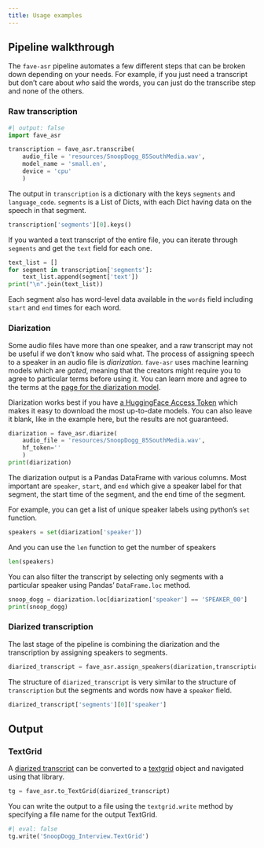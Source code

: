 ```yaml
---
title: Usage examples
---
```


## Pipeline walkthrough

The `fave-asr` pipeline automates a few different steps that can be broken down depending on your needs. For example, if you just need a transcript but don't care about *who* said the words, you can just do the transcribe step and none of the others.

### Raw transcription
```python
#| output: false
import fave_asr

transcription = fave_asr.transcribe(
    audio_file = 'resources/SnoopDogg_85SouthMedia.wav',
    model_name = 'small.en',
    device = 'cpu'
    )
```

The output in `transcription` is a dictionary with the keys `segments` and `language_code`. `segments` is a List of Dicts, with each Dict having data on the speech in that segment.

```python
transcription['segments'][0].keys()
```

If you wanted a text transcript of the entire file, you can iterate through `segments` and get the `text` field for each one.

```python
text_list = []
for segment in transcription['segments']:
    text_list.append(segment['text'])
print("\n".join(text_list))
```

Each segment also has word-level data available in the `words` field including `start` and `end` times for each word.

### Diarization
Some audio files have more than one speaker, and a raw transcript may not be useful if we don't know who said what. The process of assigning speech to a speaker in an audio file is *diarization*. `fave-asr` uses machine learning models which are *gated*, meaning that the creators might require you to agree to particular terms before using it. You can learn more and agree to the terms at the [page for the diarization model](https://huggingface.co/pyannote/speaker-diarization-3.1).

Diarization works best if you have [a HuggingFace Access Token](https://huggingface.co/settings/tokens) which makes it easy to download the most up-to-date models. You can also leave it blank, like in the example here, but the results are not guaranteed.

```python
diarization = fave_asr.diarize(
    audio_file = 'resources/SnoopDogg_85SouthMedia.wav',
    hf_token=''
    )
print(diarization)
```

The diarization output is a Pandas DataFrame with various columns. Most important are `speaker`, `start`, and `end` which give a speaker label for that segment, the start time of the segment, and the end time of the segment.

For example, you can get a list of unique speaker labels using python's `set` function.
```python
speakers = set(diarization['speaker'])
```

And you can use the `len` function to get the number of speakers
```python
len(speakers)
```

You can also filter the transcript by selecting only segments with a particular speaker using Pandas' `DataFrame.loc` method.
```python
snoop_dogg = diarization.loc[diarization['speaker'] == 'SPEAKER_00']
print(snoop_dogg)
```

### Diarized transcription
The last stage of the pipeline is combining the diarization and the transcription by assigning speakers to segments. 
```python
diarized_transcript = fave_asr.assign_speakers(diarization,transcription)
```

The structure of `diarized_transcript` is very similar to the structure of `transcription` but the segments and words now have a `speaker` field.
```python
diarized_transcript['segments'][0]['speaker']
```

## Output
### TextGrid
A [diarized transcript](#Diarization) can be converted to a [textgrid](https://github.com/kylebgorman/textgrid/tree/master) object and navigated using that library.
```python
tg = fave_asr.to_TextGrid(diarized_transcript)
```

You can write the output to a file using the `textgrid.write` method by specifying a file name for the output TextGrid.
```python
#| eval: false
tg.write('SnoopDogg_Interview.TextGrid')
```
